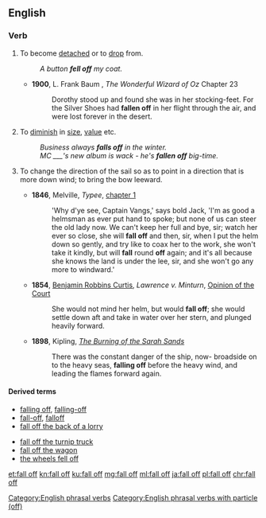 ==English==

===Verb===
{{en-verb|head=[[to]] [[fall]] [[off]]|falls off|falling off|fell off|fallen off}}

# {{label|en|transitive|and|intransitive}} To become [[detached]] or to [[drop]] from.
#: ''A button '''fell off''' my coat.''
#* '''1900''', L. Frank Baum , ''The Wonderful Wizard of Oz'' Chapter 23
#*: Dorothy stood up and found she was in her stocking-feet. For the Silver Shoes had '''fallen off''' in her flight through the air, and were lost forever in the desert.
# {{label|en|intransitive}} To [[diminish]] in [[size]], [[value]] etc.
#: ''Business always '''falls off''' in the winter.''
#: ''MC ___'s new album is wack - he's '''fallen off''' big-time.''
# {{label|en|nautical}} To change the direction of the sail so as to point in a direction that is more down wind; to bring the bow leeward.
#* '''1846''', Melville, ''Typee'', [[s:Typee/Chapter 1|chapter 1]]
#*: 'Why d'ye see, Captain Vangs,' says bold Jack, 'I'm as good a helmsman as ever put hand to spoke; but none of us can steer the old lady now. We can't keep her full and bye, sir; watch her ever so close, she will '''fall off''' and then, sir, when I put the helm down so gently, and try like to coax her to the work, she won't take it kindly, but will '''fall''' round '''off''' again; and it's all because she knows the land is under the lee, sir, and she won't go any more to windward.'
#* '''1854''', [[w:Benjamin Robbins Curtis|Benjamin Robbins Curtis]], ''Lawrence v. Minturn'', [[s:Lawrence v. Minturn/Opinion of the Court|Opinion of the Court]]
#*: She would not mind her helm, but would '''fall off'''; she would settle down aft and take in water over her stern, and plunged heavily forward.
#* '''1898''', Kipling, ''[[s:The Burning of the Sarah Sands|The Burning of the Sarah Sands]]''
#*: There was the constant danger of the ship, now- broadside on to the heavy seas, '''falling off''' before the heavy wind, and leading the flames forward again.

====Derived terms====
{{rel-top|Terms derived from ''fall off''}}
* [[falling off]], [[falling-off]]<!--noun-->
* [[fall-off]], [[falloff]]<!--noun-->
* [[fall off the back of a lorry]]
{{rel-mid}}
* [[fall off the turnip truck]]
* [[fall off the wagon]]
* [[the wheels fell off]]<!--figurative sense is idiomatic-->
{{rel-bottom}}

[[Category:English phrasal verbs]]
[[Category:English phrasal verbs with particle (off)]]

[[et:fall off]]
[[kn:fall off]]
[[ku:fall off]]
[[mg:fall off]]
[[ml:fall off]]
[[ja:fall off]]
[[pl:fall off]]
[[chr:fall off]]